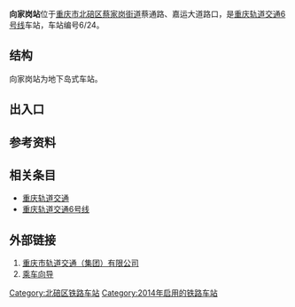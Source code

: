 {{Infobox station
|name=向家岗
|eng_name=Xiangjiagang
|linecolour={{重庆轨道交通颜色|6}}
|image=
|caption=
|code={{重庆轨道交通车站编号||6|2|4}}
|country={{PRC}}
|borough=[[重庆市|重庆市]][[北碚区|北碚区]][[蔡家岗街道_(重庆市)|蔡家岗街道]]
|address=蔡通路
|coordinates={{coord|29.741817|106.469061|display=inline,title}}
|owned=[[重庆市轨道交通（集团）有限公司|重庆市轨道交通（集团）有限公司]]
|operator=[[重庆市轨道交通（集团）有限公司|重庆市轨道交通（集团）有限公司]]
|line={{重庆轨道交通线路名|6|narrow|long}}
|levels=2层
|interchange=
|structure=地下车站
|platform=1座[[岛式站台|岛式站台]]
|tracks=2条
|exits=3个
|opened=2014年11月26日<ref>{{cite web|url=https://weibo.com/2152519810/BxShhyW98|title=【新站开通】好消息！6号线向家岗站定于11月26日（周三）开通，附近市民可以前往该车站乘坐6号线列车啦！|date=2014-11-25|access-date=2021-08-27|archive-date=2021-08-27|archive-url=https://web.archive.org/web/20210827053504/https://weibo.com/2152519810/BxShhyW98|dead-url=no}}</ref>
|services={{Adjacent stations|system=重庆轨道交通
|line1=6|left1=蔡家|right1=龙凤溪
}}
|timetable={{车站首末班时刻|重庆轨道交通|向家岗}}
}}
'''向家岗站'''位于[[重庆市|重庆市]][[北碚区|北碚区]][[蔡家岗街道_(重庆市)|蔡家岗街道]]蔡通路、嘉运大道路口，是[[重庆轨道交通|重庆轨道交通]][[重庆轨道交通6号线|6号线]]车站，车站编号6/24。

== 结构 ==
向家岗站为地下岛式车站。
{{城轨车站结构
|floor1=B2|label1A=站厅|text1A={{重庆轨道交通设施列表|票务|出口|2a=1‒3|无障碍电梯}}
|floor2=B3|label2A=站台|text2A={{重庆轨道交通设施列表|无障碍卫生间|无障碍电梯}}
 |map2A={{PlatformMap|I|system=重庆轨道交通|line=6|next1=蔡家|next2=龙凤溪|switchR1=13XVR}}}}

== 出入口 ==
{{重庆轨道交通出口列表|allopen=1|
{{重庆轨道交通出口|1|嘉运大道|[[重庆市兼善中学|重庆市兼善中学]]蔡家校区}}
{{重庆轨道交通出口|2|蔡通路|重庆材料研究院|acc=1}}
{{重庆轨道交通出口|3|嘉运大道|重庆四联光电科技公司}}
}}

== 参考资料 ==
{{reflist}}

== 相关条目 ==
*[[重庆轨道交通|重庆轨道交通]]
*[[重庆轨道交通6号线|重庆轨道交通6号线]]

==外部链接==
#[https://www.cqmetro.cn 重庆市轨道交通（集团）有限公司]{{Wayback|url=https://www.cqmetro.cn/ |date=20210523085253 }}
#[https://www.cqmetro.cn/yyfw/ccxd/default_1.shtml 乘车向导]{{Wayback|url=https://www.cqmetro.cn/yyfw/ccxd/default_1.shtml |date=20210523085318 }}

{{重庆轨道交通6号线}}
[[Category:北碚区铁路车站|Category:北碚区铁路车站]]
[[Category:2014年启用的铁路车站|Category:2014年启用的铁路车站]]